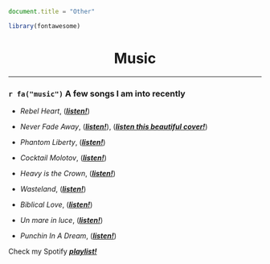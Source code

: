 ```js
document.title = "Other"
```

```r
library(fontawesome)
```

<div align="center">
# Music 
<div>


****

<div align="justify">

### `r fa("music")` A few songs I am into recently

* *Rebel Heart*, (*<a href="https://open.spotify.com/intl-it/track/5xvjnyg8FHPGRSkbAhjJh6?si=498781e3ff2149a4" target="_blank">**listen!**</a>*)

* *Never Fade Away*, (*<a href="https://open.spotify.com/intl-it/track/1AslaQYl1cMb1ItQKmtJer?si=d6931f834ab04f3f" target="_blank">**listen!**</a>*), (*<a href="https://open.spotify.com/intl-it/track/6pV1lc8lIc8ARNB6KsZukt?si=67fde9522b624945" target="_blank">**listen this beautiful cover!**</a>*)

* *Phantom Liberty*, (*<a href="https://open.spotify.com/intl-it/track/7hRLd8al1yptBLnvDpL2VC?si=c8266ae4d1e24285" target="_blank">**listen!**</a>*)

* *Cocktail Molotov*, (*<a href="https://open.spotify.com/intl-it/track/597xDoReZvNnlEoN0IVpVk?si=9241baedb68742bf" target="_blank">**listen!**</a>*)

* *Heavy is the Crown*, (*<a href="https://open.spotify.com/intl-it/track/4TGZTPJ50VXfqCIEwf6Bmm?si=881ce7d495724509" target="_blank">**listen!**</a>*)

* *Wasteland*, (*<a href="https://open.spotify.com/intl-it/track/5r9OlaHzqlOKkFAv0q5Gm3?si=3496fa1bb6b24164" target="_blank">**listen!**</a>*)

* *Biblical Love*, (*<a href="https://open.spotify.com/intl-it/track/4WlGgwoZdNI96WPwsW6Nz5?si=4acfcfb5e0054f95" target="_blank">**listen!**</a>*)

* *Un mare in luce*, (*<a href="https://open.spotify.com/intl-it/track/5UCq9hVUu7ryf1KGRMrpQ5?si=600dc134ea864acc" target="_blank">**listen!**</a>*)

* *Punchin In A Dream*, (*<a href="https://open.spotify.com/intl-it/track/5PtEpuVX03k9bOUwilL5EO?si=0473b07a0aae4d37" target="_blank">**listen!**</a>*)

Check my Spotify *<a href="https://open.spotify.com/playlist/6qYpvSPGedMFXl6rZiqxiK?si=ced1e59686d54d84" target="_blank">**playlist!**</a>*

<br />


